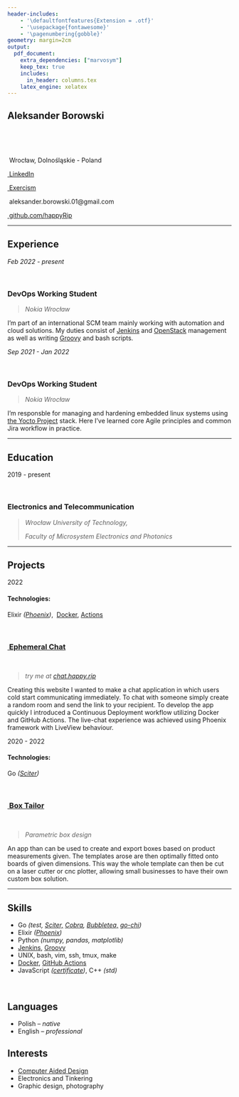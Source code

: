 ```yaml
---
header-includes:
    - '\defaultfontfeatures{Extension = .otf}'
    - '\usepackage{fontawesome}'
    - '\pagenumbering{gobble}'
geometry: margin=2cm
output:
  pdf_document: 
    extra_dependencies: ["marvosym"]
    keep_tex: true
    includes:
      in_header: columns.tex
    latex_engine: xelatex
---
```


:::::: {.cols data-latex=""}

::: {.col data-latex="{0.4\textwidth}"}
#  Aleksander Borowski

:::

::: {.col data-latex="{0.2\textwidth}"}
\ 
:::

::: {.col data-latex="{0.4\textwidth}"}
\flushright{\textbf{Devops developer}}
:::

::::::

:::::: {.cols data-latex=""}

::: {.col data-latex="{0.42\textwidth}"}
\Telefon \ \emph{Given upon request}

\faHome \ Wrocław, Dolnośląskie - Poland
\ \
:::

::: {.col data-latex="{0.24\textwidth}"}
[\faLinkedin \ LinkedIn](https://www.linkedin.com/in/aleksander-borowski)

[\Mundus \ Exercism](https://exercism.org/profiles/happyRip)
\ \
:::

::: {.col data-latex="{0.33\textwidth}"}
\Letter \ aleksander.borowski.01@gmail.com

[\faGithub \ github.com/happyRip](https://github.com/happyRip){target="_blank"}
\ \
:::

::::::

---

## Experience

:::::: {.cols data-latex=""}

::: {.col data-latex="{0.2\textwidth}"}
*Feb 2022 - present*
:::

::: {.col data-latex="{0.05\textwidth}"}
\ 
:::

::: {.col data-latex="{0.75\textwidth}"}
### DevOps Working Student

> *Nokia Wrocław*

I'm part of an international SCM team mainly working with automation and cloud solutions.
My duties consist of [Jenkins](https://www.jenkins.io) and [OpenStack](https://www.openstack.org/)
management as well as writing [Groovy](https://groovy-lang.org/) and bash scripts.
\ \
:::

::::::

:::::: {.cols data-latex=""}

::: {.col data-latex="{0.2\textwidth}"}
*Sep 2021 - Jan 2022*
:::

::: {.col data-latex="{0.05\textwidth}"}
\ 
:::

::: {.col data-latex="{0.75\textwidth}"}
### DevOps Working Student

> *Nokia Wrocław*

I'm responsble for managing and hardening embedded linux systems using
[the&nbsp;Yocto&nbsp;Project](https://www.yoctoproject.org/) stack.
Here I've learned core Agile principles and common Jira workflow in practice.
\ \
:::

::::::

---

## Education

:::::: {.cols data-latex=""}

::: {.col data-latex="{0.2\textwidth}"}
2019 - present
:::

::: {.col data-latex="{0.05\textwidth}"}
\ 
:::

::: {.col data-latex="{0.75\textwidth}"}
### Electronics and Telecommunication

> *Wrocław University of Technology,*
>
> *Faculty of Microsystem Electronics and Photonics*
\ \
:::

::::::

---

## Projects

:::::::::::: {.cols data-latex=""}

::::::::: {.col data-latex="{0.2\textwidth}"}
2022

#### Technologies:

Elixir *([Phoenix](https://www.phoenixframework.org/))*,\hfill \ 
[Docker](https://www.docker.com/),
[Actions](https://github.com/features/actions)
:::::::::

::::::::: {.col data-latex="{0.05\textwidth}"}
\ 
:::::::::

::::::::: {.col data-latex="{0.75\textwidth}"}

:::::: {.cols data-latex=""}

::: {.col data-latex="{0.4\textwidth}"}
### [\faGithub \ Ephemeral Chat](https://github.com/happyRip/Ephemeral-Chat)
:::

::: {.col data-latex="{0.05\textwidth}"}
\ 
:::

::: {.col data-latex="{0.55\textwidth}"}
> *try me at [chat.happy.rip](https://chat.happy.rip/)*
:::

::::::

\qquad Creating this website I wanted to make a chat application in which users cold start communicating immediately.
To chat with someone simply create a random room and send the link to your recipient.
To develop the app quickly I introduced a Continuous Deployment workflow utilizing Docker and GitHub Actions.
The live-chat experience was achieved using Phoenix framework with LiveView behaviour.
\ \
:::::::::

::::::::::::

:::::::::::: {.cols data-latex=""}

::::::::: {.col data-latex="{0.2\textwidth}"}
2020 - 2022

#### Technologies:

Go *([Sciter](https://sciter.com/))*
:::::::::

::::::::: {.col data-latex="{0.05\textwidth}"}
\ 
:::::::::

::::::::: {.col data-latex="{0.75\textwidth}"}

:::::: {.cols data-latex=""}
::: {.col data-latex="{0.4\textwidth}"}
### [\faGithub \ Box Tailor](https://github.com/happyRip/Box-Tailor-Go)
:::

::: {.col data-latex="{0.05\textwidth}"}
\ 
:::

::: {.col data-latex="{0.55\textwidth}"}
> *Parametric box design*
:::
::::::

\qquad An app than can be used to create and export boxes based on product measurements given. The templates arose are then optimally fitted onto boards of given dimensions. This way the whole template can then be cut on a laser cutter or cnc plotter, allowing small businesses to have their own custom box solution.
\ \
:::::::::

::::::::::::

---

:::::: {.cols data-latex=""}

::: {.col data-latex="{0.47\textwidth}"}
## Skills

- Go *(test, [Sciter,](https://sciter.com/) [Cobra](https://github.com/spf13/cobra), [Bubbletea,](https://github.com/charmbracelet/bubbletea) [go-chi](https://github.com/go-chi/chi))*
- Elixir *([Phoenix](https://www.phoenixframework.org/))*
- Python *(numpy, pandas, matplotlib)*
- [Jenkins](https://www.jenkins.io/), [Groovy](https://groovy-lang.org/)
- UNIX, bash, vim, ssh, tmux, make
- [Docker](https://www.docker.com/), [GitHub Actions](https://github.com/features/actions)
- JavaScript *([certificate](https://www.freecodecamp.org/certification/happyrip/javascript-algorithms-and-data-structures))*, C++ *(std)*
\ \
:::

::: {.col data-latex="{0.13\textwidth}"}
\ 
:::

::: {.col data-latex="{0.4\textwidth}"}
## Languages

- Polish – *native*
- English – *professional*

## Interests

- [Computer Aided Design](https://en.wikipedia.org/wiki/Computer-aided_design)
- Electronics and Tinkering
- Graphic design, photography
:::

::::::

